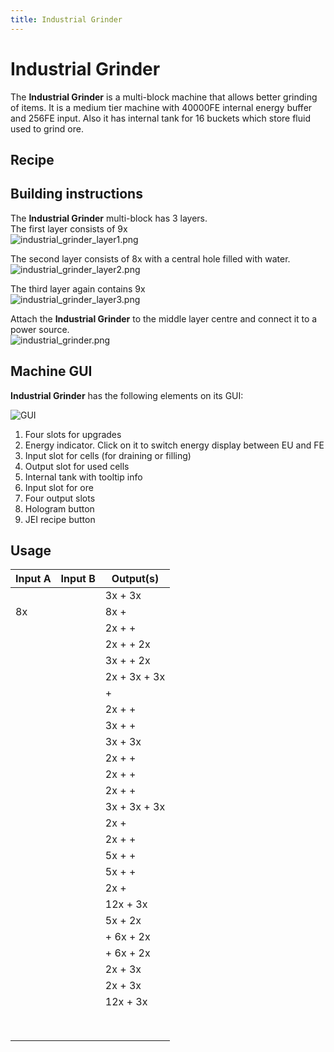 ```yaml
---
title: Industrial Grinder
---
```


<ItemImage file="industrial_grinder" alt="Industrial Grinder" size="200" />

# Industrial Grinder

The **Industrial Grinder** is a multi-block machine that allows better grinding of items. It is a medium tier machine with 40000FE internal energy buffer and 256FE input. Also it has internal tank for 16 buckets which store fluid used to grind ore.

## Recipe

<CraftingTable recipe="input techreborn:industrial_electrolyzer techreborn:advanced_circuit techreborn:grinder input techreborn:diamond_grinding_head techreborn:diamond_grinding_head techreborn:diamond_grinding_head input techreborn:advanced_circuit techreborn:advanced_machine_block techreborn:advanced_circuit output techreborn:industrial_grinder"/>

## Building instructions

The **Industrial Grinder** multi-block has 3 layers.  
The first layer consists of 9x <McItem slug="techreborn:standard_machine_casing" inline={true}/>  
<img src="/img/blocks/industrial_grinder_layer1.png" alt="industrial_grinder_layer1.png"/>

The second layer consists of 8x <McItem slug="techreborn:advanced_machine_casing" inline={true}/> with a central hole filled with water.  
<img src="/img/blocks/industrial_grinder_layer2.png" alt="industrial_grinder_layer2.png"/>

The third layer again contains 9x <McItem slug="techreborn:standard_machine_casing" inline={true}/>  
<img src="/img/blocks/industrial_grinder_layer3.png" alt="industrial_grinder_layer3.png"/>

Attach the **Industrial Grinder** to the middle layer centre and connect it to a power source.  
<img src="/img/blocks/industrial_grinder.png" alt="industrial_grinder.png"/>

## Machine GUI

**Industrial Grinder** has the following elements on its GUI:

![GUI](/img/blocks/guiindustrialgrinder.png)

1. Four slots for upgrades  
2. Energy indicator. Click on it to switch energy display between EU and FE  
3. Input slot for cells (for draining or filling)  
4. Output slot for used cells  
5. Internal tank with tooltip info  
6. Input slot for ore  
7. Four output slots  
8. Hologram button  
9. JEI recipe button

## Usage

| Input A                                               | Input B                                         | Output(s)                                                                                                   |
|-------------------------------------------------------|-------------------------------------------------|--------------------------------------------------------------------------------------------------------------|
| <McItem slug="minecraft:ancient_debris" inline={true}/> | <McItem slug="techreborn:mercury_cell" inline={true}/> | 3x<McItem slug="minecraft:netherite_scrap" inline={true}/> + 3x<McItem slug="minecraft:gold_nugget" inline={true}/> |
| 8x<McItem slug="minecraft:netherrack" inline={true}/> | <McItem slug="techreborn:mercury_cell" inline={true}/> | 8x<McItem slug="techreborn:netherrack_dust" inline={true}/> + <McItem slug="minecraft:gold_nugget" inline={true}/> |
| <McItem slug="minecraft:iron_ore" inline={true}/>     | <McItem slug="techreborn:water_cell" inline={true}/>   | 2x<McItem slug="techreborn:iron_dust" inline={true}/> + <McItem slug="techreborn:small_pile_of_tin_dust" inline={true}/> + <McItem slug="techreborn:nickel_dust" inline={true}/> |
| <McItem slug="techreborn:sheldonite_ore" inline={true}/> | <McItem slug="techreborn:water_cell" inline={true}/>   | 2x<McItem slug="techreborn:platinum_dust" inline={true}/> + <McItem slug="techreborn:nickel_dust" inline={true}/> + 2x<McItem slug="techreborn:iridium_nugget" inline={true}/> |
| <McItem slug="techreborn:sheldonite_ore" inline={true}/> | <McItem slug="techreborn:mercury_cell" inline={true}/> | 3x<McItem slug="techreborn:platinum_dust" inline={true}/> + <McItem slug="techreborn:nickel_dust" inline={true}/> + 2x<McItem slug="techreborn:iridium_nugget" inline={true}/> |
| <McItem slug="techreborn:tungsten_ore" inline={true}/> | <McItem slug="techreborn:water_cell" inline={true}/>   | 2x<McItem slug="techreborn:tungsten_dust" inline={true}/> + 3x<McItem slug="techreborn:small_pile_of_iron_dust" inline={true}/> + 3x<McItem slug="techreborn:small_pile_of_manganese_dust" inline={true}/> |
| <McItem slug="techreborn:iridium_ore" inline={true}/> | <McItem slug="techreborn:mercury_cell" inline={true}/> | <McItem slug="techreborn:iridium_ingot" inline={true}/> + <McItem slug="techreborn:platinum_dust" inline={true}/> |
| <McItem slug="techreborn:copper_ore" inline={true}/> | <McItem slug="techreborn:water_cell" inline={true}/>   | 2x<McItem slug="techreborn:copper_dust" inline={true}/> + <McItem slug="techreborn:small_pile_of_gold_dust" inline={true}/> + <McItem slug="techreborn:small_pile_of_nickel_dust" inline={true}/> |
| <McItem slug="techreborn:copper_ore" inline={true}/> | <McItem slug="techreborn:sodiumpersulfate_cell" inline={true}/> | 3x<McItem slug="techreborn:copper_dust" inline={true}/> + <McItem slug="techreborn:small_pile_of_gold_dust" inline={true}/> + <McItem slug="techreborn:small_pile_of_nickel_dust" inline={true}/> |
| <McItem slug="techreborn:copper_ore" inline={true}/> | <McItem slug="techreborn:mercury_cell" inline={true}/> | 3x<McItem slug="minecraft:raw_copper" inline={true}/> + 3x<McItem slug="minecraft:gold_nugget" inline={true}/> |
| <McItem slug="techreborn:tin_ore" inline={true}/> | <McItem slug="techreborn:water_cell" inline={true}/>   | 2x<McItem slug="techreborn:tin_dust" inline={true}/> + <McItem slug="techreborn:small_pile_of_iron_dust" inline={true}/> + <McItem slug="techreborn:small_pile_of_zinc_dust" inline={true}/> |
| <McItem slug="techreborn:tin_ore" inline={true}/> | <McItem slug="techreborn:sodiumpersulfate_cell" inline={true}/> | 2x<McItem slug="techreborn:tin_dust" inline={true}/> + <McItem slug="techreborn:small_pile_of_iron_dust" inline={true}/> + <McItem slug="techreborn:zinc_dust" inline={true}/> |
| <McItem slug="minecraft:gold_ore" inline={true}/> | <McItem slug="techreborn:sodiumpersulfate_cell" inline={true}/> | 2x<McItem slug="techreborn:gold_dust" inline={true}/> + <McItem slug="techreborn:copper_dust" inline={true}/> + <McItem slug="techreborn:small_pile_of_nickel_dust" inline={true}/> |
| <McItem slug="minecraft:gold_ore" inline={true}/> | <McItem slug="techreborn:mercury_cell" inline={true}/> | 3x<McItem slug="minecraft:raw_gold" inline={true}/> + 3x<McItem slug="techreborn:copper_nugget" inline={true}/> + 3x<McItem slug="techreborn:nickel_nugget" inline={true}/> |
| <McItem slug="techreborn:galena_ore" inline={true}/> | <McItem slug="techreborn:water_cell" inline={true}/> | 2x<McItem slug="techreborn:galena_dust" inline={true}/> + <McItem slug="techreborn:sulfur_dust" inline={true}/> |
| <McItem slug="techreborn:galena_ore" inline={true}/> | <McItem slug="techreborn:mercury_cell" inline={true}/> | 2x<McItem slug="techreborn:galena_dust" inline={true}/> + <McItem slug="techreborn:sulfur_dust" inline={true}/> + <McItem slug="techreborn:raw_silver" inline={true}/> |
| <McItem slug="techreborn:sphalerite_ore" inline={true}/> | <McItem slug="techreborn:water_cell" inline={true}/> | 5x<McItem slug="techreborn:sphalerite_dust" inline={true}/> + <McItem slug="techreborn:small_pile_of_yellow_garnet_dust" inline={true}/> + <McItem slug="techreborn:zinc_dust" inline={true}/> |
| <McItem slug="techreborn:sphalerite_ore" inline={true}/> | <McItem slug="techreborn:sodiumpersulfate_cell" inline={true}/> | 5x<McItem slug="techreborn:sphalerite_dust" inline={true}/> + <McItem slug="techreborn:small_pile_of_yellow_garnet_dust" inline={true}/> + <McItem slug="techreborn:zinc_dust" inline={true}/> |
| <McItem slug="techreborn:bauxite_ore" inline={true}/> | <McItem slug="techreborn:water_cell" inline={true}/> | 2x<McItem slug="techreborn:bauxite_dust" inline={true}/> + <McItem slug="techreborn:aluminium_dust" inline={true}/> |
| <McItem slug="techreborn:sodalite_ore" inline={true}/> | <McItem slug="techreborn:water_cell" inline={true}/> | 12x<McItem slug="techreborn:sodalite_dust" inline={true}/> + 3x<McItem slug="techreborn:aluminium_dust" inline={true}/> |
| <McItem slug="techreborn:pyrite_ore" inline={true}/> | <McItem slug="techreborn:water_cell" inline={true}/> | 5x<McItem slug="techreborn:pyrite_dust" inline={true}/> + 2x<McItem slug="techreborn:sulfur_dust" inline={true}/> |
| <McItem slug="techreborn:ruby_ore" inline={true}/>    | <McItem slug="techreborn:water_cell" inline={true}/>    | <McItem slug="techreborn:ruby" inline={true}/> + 6x<McItem slug="techreborn:small_pile_of_ruby_dust" inline={true}/> + 2x<McItem slug="techreborn:small_pile_of_red_garnet_dust" inline={true}/> |
| <McItem slug="techreborn:sapphire_ore" inline={true}/> | <McItem slug="techreborn:water_cell" inline={true}/>   | <McItem slug="techreborn:sapphire" inline={true}/> + 6x<McItem slug="techreborn:small_pile_of_sapphire_dust" inline={true}/> + 2x<McItem slug="techreborn:small_pile_of_peridot" inline={true}/> |
| <McItem slug="minecraft:diamond_ore" inline={true}/>  | <McItem slug="techreborn:mercury_cell" inline={true}/> | 2x<McItem slug="minecraft:diamond" inline={true}/> + 3x<McItem slug="techreborn:small_pile_of_diamond_dust" inline={true}/> |
| <McItem slug="minecraft:emerald_ore" inline={true}/>  | <McItem slug="techreborn:mercury_cell" inline={true}/> | 2x<McItem slug="minecraft:emerald" inline={true}/> + 3x<McItem slug="techreborn:small_pile_of_emerald_dust" inline={true}/> |
| <McItem slug="minecraft:lapis_lazuli_ore" inline={true}/> | <McItem slug="techreborn:water_cell" inline={true}/> | 12x<McItem slug="minecraft:lapis_lazuli" inline={true}/> + 3x<McItem slug="techreborn:lazurite_dust" inline={true}/> |
| <McItem slug="minecraft:copper_ingot" inline={true}/> | <McItem slug="techreborn:mercury_cell" inline={true}/> | <McItem slug="minecraft:raw_copper" inline={true}/> |
| <McItem slug="minecraft:gold_ingot" inline={true}/>   | <McItem slug="techreborn:mercury_cell" inline={true}/> | <McItem slug="minecraft:raw_gold" inline={true}/> |
| <McItem slug="minecraft:iron_ingot" inline={true}/>   | <McItem slug="techreborn:mercury_cell" inline={true}/> | <McItem slug="minecraft:raw_iron" inline={true}/> |
| <McItem slug="techreborn:iridium_ingot" inline={true}/> | <McItem slug="techreborn:mercury_cell" inline={true}/> | <McItem slug="techreborn:raw_iridium" inline={true}/> |
| <McItem slug="techreborn:lead_ingot" inline={true}/>  | <McItem slug="techreborn:mercury_cell" inline={true}/> | <McItem slug="techreborn:raw_lead" inline={true}/> |
| <McItem slug="techreborn:silver_ingot" inline={true}/> | <McItem slug="techreborn:mercury_cell" inline={true}/> | <McItem slug="techreborn:raw_silver" inline={true}/> |
| <McItem slug="techreborn:tin_ingot" inline={true}/>   | <McItem slug="techreborn:mercury_cell" inline={true}/> | <McItem slug="techreborn:raw_tin" inline={true}/> |
| <McItem slug="techreborn:tungsten_ingot" inline={true}/> | <McItem slug="techreborn:mercury_cell" inline={true}/> | <McItem slug="techreborn:raw_tungsten" inline={true}/> |
